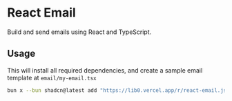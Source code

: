 # React Email
Build and send emails using React and TypeScript.

## Usage

This will install all required dependencies, and create a sample email template at `email/my-email.tsx`

```sh copy
bun x --bun shadcn@latest add "https://lib0.vercel.app/r/react-email.json"
```
